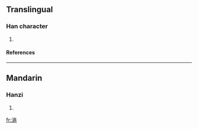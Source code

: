 ==Translingual==
===Han character===
{{Han char|rn=85|rad=水|as=11|sn=14|four=|canj=水卜金月 (EYCB), X水卜金月 (XEYCB)}}
# {{defn|Han|sort=水11}}
====References====
{{Han ref|kx=0644.020|dkj=18083|dj=1051.150|hdz=31729.010|uh=6EF3|ud=28403}}

----
==Mandarin==
===Hanzi===
{{cmn-hanzi|pin=[[shāng]] ([[shang1]]), [[xǔ]] ([[xu3]])|wg=shang<sup>1</sup>, hsü<sup>3</sup>}}
# {{defn|Mandarin}}

[[fr:滳]]